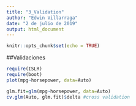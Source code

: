 ---
title: "3_Validation"
author: "Edwin Villarraga"
date: "2 de julio de 2019"
output: html_document
---

```{r setup, include=FALSE}
knitr::opts_chunk$set(echo = TRUE)
```

##Validaciones

```{r}
require(ISLR)
require(boot)
plot(mpg~horsepower, data=Auto)
```

```{r}
glm.fit=glm(mpg~horsepower, data=Auto)
cv.glm(Auto, glm.fit)$delta #cross validation
```
